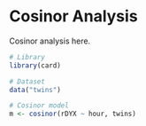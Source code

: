 # Cosinor Analysis {#cosinor}

Cosinor analysis here.

```r
# Library
library(card)

# Dataset
data("twins")

# Cosinor model
m <- cosinor(rDYX ~ hour, twins)
```

